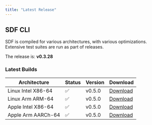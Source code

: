 ```yaml
---
title: "Latest Release" 
---
```


## SDF CLI

SDF is compiled for various architectures, with various optimizations. Extensive
test suites are run as part of releases.

The release is: **v0.3.28**

### Latest Builds

| Architecture           | Status | Version | Download |
| ---------------------- | ------ | ------- | -------- |
| Linux Intel X86-64     |   ✅   | v0.5.0  | [Download](https://cdn.sdf.com/releases/download/sdf-v0.5.0-x86_64-unknown-linux-musl.tar.gz) |
| Linux Arm ARM-64       |   ✅   | v0.5.0  | [Download](https://cdn.sdf.com/releases/download/sdf-v0.5.0-arm-unknown-linux-gnueabihf.tar.gz) |
| Apple Intel X86-64     |   ✅   | v0.5.0  | [Download](https://cdn.sdf.com/releases/download/sdf-v0.5.0-x86_64-apple-darwin.tar.gz) |
| Apple Arm AARCh-64     |   ✅   | v0.5.0  | [Download](https://cdn.sdf.com/releases/download/sdf-v0.5.0-aarch64-apple-darwin.tar.gz) |

